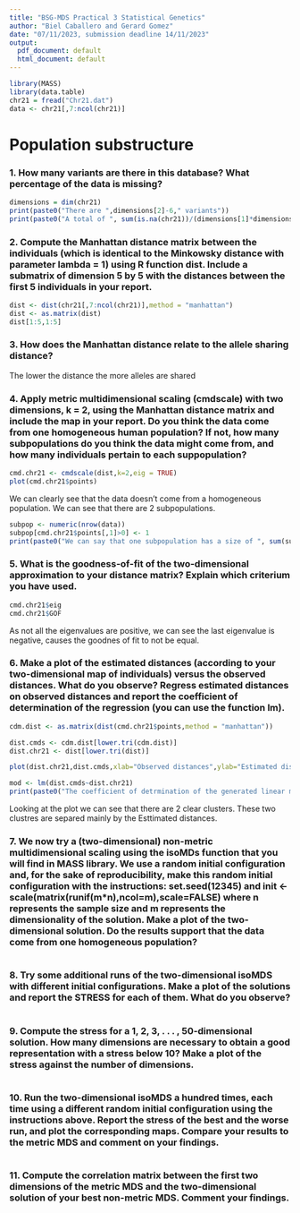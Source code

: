 ```yaml
---
title: "BSG-MDS Practical 3 Statistical Genetics"
author: "Biel Caballero and Gerard Gomez"
date: "07/11/2023, submission deadline 14/11/2023"
output:
  pdf_document: default
  html_document: default
---
```


```r
library(MASS)
library(data.table)
chr21 = fread("Chr21.dat")
data <- chr21[,7:ncol(chr21)]
```

# Population substructure

### 1. How many variants are there in this database? What percentage of the data is missing?
```r
dimensions = dim(chr21)
print(paste0("There are ",dimensions[2]-6," variants"))
print(paste0("A total of ", sum(is.na(chr21))/(dimensions[1]*dimensions[2]), " percent of the data is missing"))
```

### 2. Compute the Manhattan distance matrix between the individuals (which is identical to the Minkowsky distance with parameter lambda = 1) using R function dist. Include a submatrix of dimension 5 by 5 with the distances between the first 5 individuals in your report.
```r
dist <- dist(chr21[,7:ncol(chr21)],method = "manhattan")
dist <- as.matrix(dist)
dist[1:5,1:5]
```

### 3. How does the Manhattan distance relate to the allele sharing distance?
The lower the distance the more alleles are shared


### 4. Apply metric multidimensional scaling (cmdscale) with two dimensions, k = 2, using the Manhattan distance matrix and include the map in your report. Do you think the data come from one homogeneous human population? If not, how many subpopulations do you think the data might come from, and how many individuals pertain to each suppopulation?
```r
cmd.chr21 <- cmdscale(dist,k=2,eig = TRUE)
plot(cmd.chr21$points)
```
  
We can clearly see that the data doesn't come from a homogeneous population. We can see that there are 2 subpopulations.

```r
subpop <- numeric(nrow(data))
subpop[cmd.chr21$points[,1]>0] <- 1
print(paste0("We can say that one subpopulation has a size of ", sum(subpop==1), "and subpopulation 2 has a size of ", sum(subpop==0)))
```


### 5. What is the goodness-of-fit of the two-dimensional approximation to your distance matrix? Explain which criterium you have used.
```r
cmd.chr21$eig
cmd.chr21$GOF
```
As not all the eigenvalues are positive, we can see the last eigenvalue is negative, causes the goodnes of fit to not be equal. 

### 6. Make a plot of the estimated distances (according to your two-dimensional map of individuals) versus the observed distances. What do you observe? Regress estimated distances on observed distances and report the coefficient of determination of the regression (you can use the function lm).
```r
cdm.dist <- as.matrix(dist(cmd.chr21$points,method = "manhattan"))

dist.cmds <- cdm.dist[lower.tri(cdm.dist)]
dist.chr21 <- dist[lower.tri(dist)]

plot(dist.chr21,dist.cmds,xlab="Observed distances",ylab="Estimated distances")

mod <- lm(dist.cmds~dist.chr21)
print(paste0("The coefficient of detrmination of the generated linear model is ",summary(mod)$r.squared))
```

Looking at the plot we can see that there are 2 clear clusters. These two clustres are separed mainly by the Esttimated distances.

### 7. We now try a (two-dimensional) non-metric multidimensional scaling using the isoMDs function that you will find in MASS library. We use a random initial configuration and, for the sake of reproducibility, make this random initial configuration with the instructions: set.seed(12345) and init <- scale(matrix(runif(m*n),ncol=m),scale=FALSE) where n represents the sample size and m represents the dimensionality of the solution. Make a plot of the two-dimensional solution. Do the results support that the data come from one homogeneous population?
```r

```

### 8. Try some additional runs of the two-dimensional isoMDS with different initial configurations. Make a plot of the solutions and report the STRESS for each of them. What do you observe?
```r

```

### 9. Compute the stress for a 1, 2, 3, . . . , 50-dimensional solution. How many dimensions are necessary to obtain a good representation with a stress below 10? Make a plot of the stress against the number of dimensions.
```r

```

### 10. Run the two-dimensional isoMDS a hundred times, each time using a different random initial configuration using the instructions above. Report the stress of the best and the worse run, and plot the corresponding maps. Compare your results to the metric MDS and comment on your findings.
```r

```

### 11. Compute the correlation matrix between the first two dimensions of the metric MDS and the two-dimensional solution of your best non-metric MDS. Comment your findings.
```r

```
